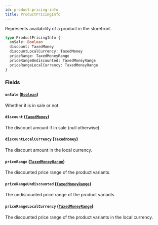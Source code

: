 ```yaml
---
id: product-pricing-info
title: ProductPricingInfo
---
```


Represents availability of a product in the storefront.

```graphql
type ProductPricingInfo {
  onSale: Boolean
  discount: TaxedMoney
  discountLocalCurrency: TaxedMoney
  priceRange: TaxedMoneyRange
  priceRangeUndiscounted: TaxedMoneyRange
  priceRangeLocalCurrency: TaxedMoneyRange
}
```

### Fields

#### `onSale` ([`Boolean`](../../../developer/api-reference/scalars/boolean))

Whether it is in sale or not.

#### `discount` ([`TaxedMoney`](../../../developer/api-reference/objects/taxed-money))

The discount amount if in sale (null otherwise).

#### `discountLocalCurrency` ([`TaxedMoney`](../../../developer/api-reference/objects/taxed-money))

The discount amount in the local currency.

#### `priceRange` ([`TaxedMoneyRange`](../../../developer/api-reference/objects/taxed-money-range))

The discounted price range of the product variants.

#### `priceRangeUndiscounted` ([`TaxedMoneyRange`](../../../developer/api-reference/objects/taxed-money-range))

The undiscounted price range of the product variants.

#### `priceRangeLocalCurrency` ([`TaxedMoneyRange`](../../../developer/api-reference/objects/taxed-money-range))

The discounted price range of the product variants in the local currency.
